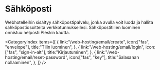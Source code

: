# Sähköposti

Webhotelleihin sisältyy sähköpostipalvelu, jonka avulla voit luoda ja hallita sähköpostiosoitteita verkkotunnuksellesi. Sähköpostitilien luominen onnistuu helposti Pleskin kautta.

<CategoryIndex items={[
  {
    link:"/web-hosting/email/create",
    icon:["fas", "envelope"],
    title:"Tilin luominen",
  },
  {
    link:"/web-hosting/email/login",
    icon:["fas", "sign-in-alt"],
    title:"Kirjautuminen",
  },
  {
    link:"/web-hosting/email/reset-password",
    icon:["fas", "key"],
    title:"Salasanan nollaaminen",
  },
]} />
